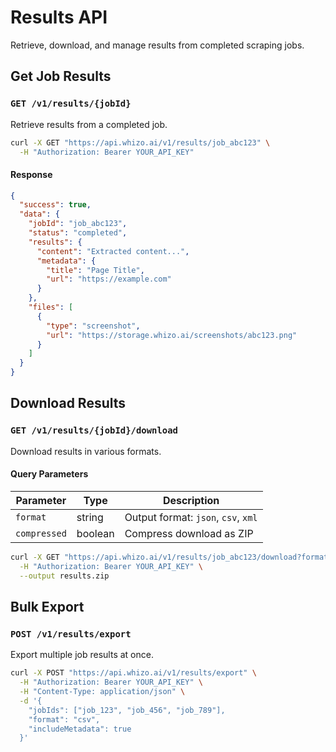 # Results API

Retrieve, download, and manage results from completed scraping jobs.

## Get Job Results

### `GET /v1/results/{jobId}`

Retrieve results from a completed job.

```bash
curl -X GET "https://api.whizo.ai/v1/results/job_abc123" \
  -H "Authorization: Bearer YOUR_API_KEY"
```

#### Response

```json
{
  "success": true,
  "data": {
    "jobId": "job_abc123",
    "status": "completed",
    "results": {
      "content": "Extracted content...",
      "metadata": {
        "title": "Page Title",
        "url": "https://example.com"
      }
    },
    "files": [
      {
        "type": "screenshot",
        "url": "https://storage.whizo.ai/screenshots/abc123.png"
      }
    ]
  }
}
```

## Download Results

### `GET /v1/results/{jobId}/download`

Download results in various formats.

#### Query Parameters

| Parameter | Type | Description |
|-----------|------|-------------|
| `format` | string | Output format: `json`, `csv`, `xml` |
| `compressed` | boolean | Compress download as ZIP |

```bash
curl -X GET "https://api.whizo.ai/v1/results/job_abc123/download?format=json&compressed=true" \
  -H "Authorization: Bearer YOUR_API_KEY" \
  --output results.zip
```

## Bulk Export

### `POST /v1/results/export`

Export multiple job results at once.

```bash
curl -X POST "https://api.whizo.ai/v1/results/export" \
  -H "Authorization: Bearer YOUR_API_KEY" \
  -H "Content-Type: application/json" \
  -d '{
    "jobIds": ["job_123", "job_456", "job_789"],
    "format": "csv",
    "includeMetadata": true
  }'
```
